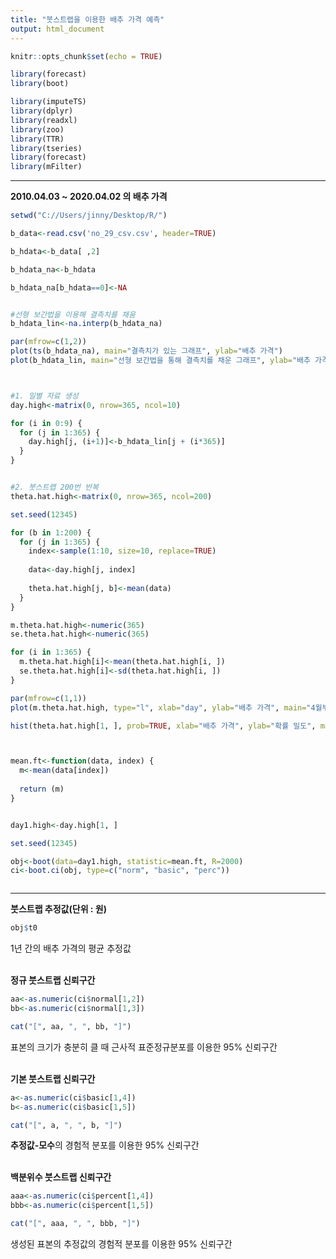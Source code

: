 ---
title: "붓스트랩을 이용한 배추 가격 예측"
output: html_document
---

```{r setup, include=FALSE}
knitr::opts_chunk$set(echo = TRUE)

library(forecast)
library(boot)

library(imputeTS)
library(dplyr)
library(readxl)
library(zoo)
library(TTR)
library(tseries)
library(forecast)
library(mFilter)

```

<hr>
**2010.04.03 ~ 2020.04.02 의 배추 가격**
```{r echo=T, fig.width=10, fig.height=5}
setwd("C://Users/jinny/Desktop/R/")

b_data<-read.csv('no_29_csv.csv', header=TRUE)

b_hdata<-b_data[ ,2]

b_hdata_na<-b_hdata

b_hdata_na[b_hdata==0]<-NA


#선형 보간법을 이용해 결측치를 채움
b_hdata_lin<-na.interp(b_hdata_na)

par(mfrow=c(1,2))
plot(ts(b_hdata_na), main="결측치가 있는 그래프", ylab="배추 가격")
plot(b_hdata_lin, main="선형 보간법을 통해 결측치를 채운 그래프", ylab="배추 가격")



#1. 일별 자료 생성
day.high<-matrix(0, nrow=365, ncol=10)

for (i in 0:9) {
  for (j in 1:365) {
    day.high[j, (i+1)]<-b_hdata_lin[j + (i*365)] 
  }
}


#2. 붓스트랩 200번 반복
theta.hat.high<-matrix(0, nrow=365, ncol=200)

set.seed(12345)

for (b in 1:200) {
  for (j in 1:365) {
    index<-sample(1:10, size=10, replace=TRUE)
    
    data<-day.high[j, index]
    
    theta.hat.high[j, b]<-mean(data)
  }
}

m.theta.hat.high<-numeric(365)
se.theta.hat.high<-numeric(365)

for (i in 1:365) {
  m.theta.hat.high[i]<-mean(theta.hat.high[i, ])
  se.theta.hat.high[i]<-sd(theta.hat.high[i, ])
}

par(mfrow=c(1,1))
plot(m.theta.hat.high, type="l", xlab="day", ylab="배추 가격", main="4월부터 1년 간의 배추의 가격 추이")

hist(theta.hat.high[1, ], prob=TRUE, xlab="배추 가격", ylab="확률 밀도", main="배추 가격의 분포")



mean.ft<-function(data, index) {
  m<-mean(data[index])
  
  return (m)
}


day1.high<-day.high[1, ]

set.seed(12345)

obj<-boot(data=day1.high, statistic=mean.ft, R=2000)
ci<-boot.ci(obj, type=c("norm", "basic", "perc"))



```


<hr>


**붓스트랩 추정값(단위 : 원)**
```{r echo=F}
obj$t0

```
1년 간의 배추 가격의 평균 추정값

<br/>
**정규 붓스트랩 신뢰구간**
```{r echo=F}
aa<-as.numeric(ci$normal[1,2])
bb<-as.numeric(ci$normal[1,3])

cat("[", aa, ", ", bb, "]")

```
표본의 크기가 충분히 클 때 근사적 표준정규분포를 이용한 95% 신뢰구간


<br/>
**기본 붓스트랩 신뢰구간**
```{r echo=F}
a<-as.numeric(ci$basic[1,4])
b<-as.numeric(ci$basic[1,5])

cat("[", a, ", ", b, "]")

```
**추정값-모수**의 경험적 분포를 이용한 95% 신뢰구간

<br/>
**백분위수 붓스트랩 신뢰구간**
```{r echo=F}
aaa<-as.numeric(ci$percent[1,4])
bbb<-as.numeric(ci$percent[1,5])

cat("[", aaa, ", ", bbb, "]")

```
생성된 표본의 추정값의 경험적 분포를 이용한 95% 신뢰구간 

<br/>
